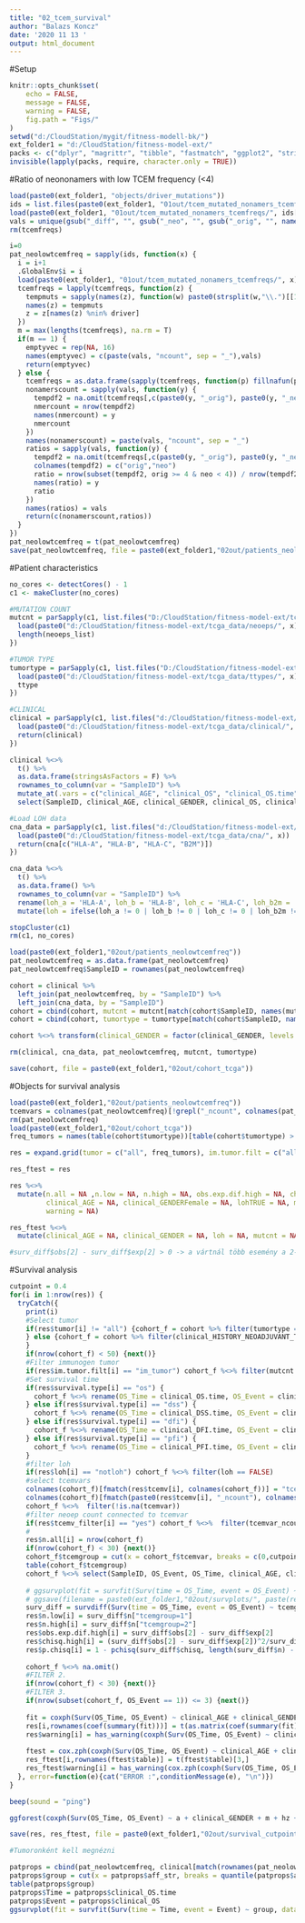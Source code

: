 ```yaml
---
title: "02_tcem_survival"
author: "Balazs Koncz"
date: '2020 11 13 '
output: html_document
---
```

#Setup

```r
knitr::opts_chunk$set(
	echo = FALSE,
	message = FALSE,
	warning = FALSE,
	fig.path = "Figs/"
)
setwd("d:/CloudStation/mygit/fitness-modell-bk/")
ext_folder1 = "d:/CloudStation/fitness-model-ext/"
packs <- c("dplyr", "magrittr", "tibble", "fastmatch", "ggplot2", "stringr", "forcats", "stringi", "Rfast", "tidyr", "parallel", "survival", "survminer", "testit", "beepr")
invisible(lapply(packs, require, character.only = TRUE))
```

#Ratio of neononamers with low TCEM frequency (<4)

```r
load(paste0(ext_folder1, "objects/driver_mutations"))
ids = list.files(paste0(ext_folder1, "01out/tcem_mutated_nonamers_tcemfreqs/"))
load(paste0(ext_folder1, "01out/tcem_mutated_nonamers_tcemfreqs/", ids[1]))
vals = unique(gsub("_diff", "", gsub("_neo", "", gsub("_orig", "", names(tcemfreqs)))))
rm(tcemfreqs)

i=0
pat_neolowtcemfreq = sapply(ids, function(x) {
  i = i+1
  .GlobalEnv$i = i
  load(paste0(ext_folder1, "01out/tcem_mutated_nonamers_tcemfreqs/", x))
  tcemfreqs = lapply(tcemfreqs, function(z) {
    tempmuts = sapply(names(z), function(w) paste0(strsplit(w,"\\.")[[1]][1:3], collapse = "."))
    names(z) = tempmuts
    z = z[names(z) %nin% driver]
  })
  m = max(lengths(tcemfreqs), na.rm = T)
  if(m == 1) {
    emptyvec = rep(NA, 16)
    names(emptyvec) = c(paste(vals, "ncount", sep = "_"),vals)
    return(emptyvec)
  } else {
    tcemfreqs = as.data.frame(sapply(tcemfreqs, function(p) fillnafun(p, m))) #create df
    nonamerscount = sapply(vals, function(y) {
      tempdf2 = na.omit(tcemfreqs[,c(paste0(y, "_orig"), paste0(y, "_neo"))])
      nmercount = nrow(tempdf2)
      names(nmercount) = y
      nmercount
    })
    names(nonamerscount) = paste(vals, "ncount", sep = "_")
    ratios = sapply(vals, function(y) {
      tempdf2 = na.omit(tcemfreqs[,c(paste0(y, "_orig"), paste0(y, "_neo"))])
      colnames(tempdf2) = c("orig","neo")
      ratio = nrow(subset(tempdf2, orig >= 4 & neo < 4)) / nrow(tempdf2)
      names(ratio) = y
      ratio
    })
    names(ratios) = vals
    return(c(nonamerscount,ratios))
  }
})
pat_neolowtcemfreq = t(pat_neolowtcemfreq)
save(pat_neolowtcemfreq, file = paste0(ext_folder1,"02out/patients_neolowtcemfreq"))
```

#Patient characteristics

```r
no_cores <- detectCores() - 1
c1 <- makeCluster(no_cores)

#MUTATION COUNT
mutcnt = parSapply(c1, list.files("D:/CloudStation/fitness-model-ext/tcga_data/neoeps"), function(x) {
  load(paste0("d:/CloudStation/fitness-model-ext/tcga_data/neoeps/", x))
  length(neoeps_list)
})

#TUMOR TYPE
tumortype = parSapply(c1, list.files("D:/CloudStation/fitness-model-ext/tcga_data/ttypes"), function(x) {
  load(paste0("d:/CloudStation/fitness-model-ext/tcga_data/ttypes/", x))
  ttype
})

#CLINICAL
clinical = parSapply(c1, list.files("d:/CloudStation/fitness-model-ext/tcga_data/clinical"), function(x) {
  load(paste0("d:/CloudStation/fitness-model-ext/tcga_data/clinical/", x))
  return(clinical)
})

clinical %<>%
  t() %>%
  as.data.frame(stringsAsFactors = F) %>%
  rownames_to_column(var = "SampleID") %>%
  mutate_at(.vars = c("clinical_AGE", "clinical_OS", "clinical_OS.time", "clinical_DSS", "clinical_DSS.time", "clinical_DFI", "clinical_DFI.time", "clinical_PFI", "clinical_PFI.time"), .funs = as.numeric) %>%
  select(SampleID, clinical_AGE, clinical_GENDER, clinical_OS, clinical_OS.time, clinical_DSS, clinical_DSS.time, clinical_DFI, clinical_DFI.time, clinical_PFI, clinical_PFI.time, clinical_HISTORY_NEOADJUVANT_TRTYN)

#Load LOH data
cna_data = parSapply(c1, list.files("d:/CloudStation/fitness-model-ext/tcga_data/cna"), function(x) {
  load(paste0("d:/CloudStation/fitness-model-ext/tcga_data/cna/", x))
  return(cna[c("HLA-A", "HLA-B", "HLA-C", "B2M")])
})

cna_data %<>%
  t() %>%
  as.data.frame() %>%
  rownames_to_column(var = "SampleID") %>%
  rename(loh_a = 'HLA-A', loh_b = 'HLA-B', loh_c = 'HLA-C', loh_b2m = 'B2M') %>%
  mutate(loh = ifelse(loh_a != 0 | loh_b != 0 | loh_c != 0 | loh_b2m != 0, TRUE, FALSE))

stopCluster(c1)
rm(c1, no_cores)

load(paste0(ext_folder1,"02out/patients_neolowtcemfreq"))
pat_neolowtcemfreq = as.data.frame(pat_neolowtcemfreq)
pat_neolowtcemfreq$SampleID = rownames(pat_neolowtcemfreq)

cohort = clinical %>%
  left_join(pat_neolowtcemfreq, by = "SampleID") %>%
  left_join(cna_data, by = "SampleID")
cohort = cbind(cohort, mutcnt = mutcnt[match(cohort$SampleID, names(mutcnt))])
cohort = cbind(cohort, tumortype = tumortype[match(cohort$SampleID, names(tumortype))])

cohort %<>% transform(clinical_GENDER = factor(clinical_GENDER, levels = c("Male", "Female")))

rm(clinical, cna_data, pat_neolowtcemfreq, mutcnt, tumortype)

save(cohort, file = paste0(ext_folder1,"02out/cohort_tcga"))
```

#Objects for survival analysis

```r
load(paste0(ext_folder1,"02out/patients_neolowtcemfreq"))
tcemvars = colnames(pat_neolowtcemfreq)[!grepl("_ncount", colnames(pat_neolowtcemfreq))]
rm(pat_neolowtcemfreq)
load(paste0(ext_folder1,"02out/cohort_tcga"))
freq_tumors = names(table(cohort$tumortype))[table(cohort$tumortype) > 50]

res = expand.grid(tumor = c("all", freq_tumors), im.tumor.filt = c("all", "im_tumor"), survival.type = c("os", "dss", "dfi", "pfi"), loh = c("all", "notloh"), tcemv = tcemvars, tcemv_filter = c("no", "yes"), stringsAsFactors = F)

res_ftest = res

res %<>%
  mutate(n.all = NA ,n.low = NA, n.high = NA, obs.exp.dif.high = NA, chisq.high = NA, p.chisq = NA, 
         clinical_AGE = NA, clinical_GENDERFemale = NA, lohTRUE = NA, mutcnt = NA, tcemgroup = NA,
         warning = NA)

res_ftest %<>%
  mutate(clinical_AGE = NA, clinical_GENDER = NA, loh = NA, mutcnt = NA, tcemgroup = NA, GLOBAL = NA, warning = NA)

#surv_diff$obs[2] - surv_diff$exp[2] > 0 -> a vártnál több esemény a 2-es csoportban - GOOD
```

#Survival analysis

```r
cutpoint = 0.4
for(i in 1:nrow(res)) {
  tryCatch({  
    print(i)
    #Select tumor
    if(res$tumor[i] != "all") {cohort_f = cohort %>% filter(tumortype == res$tumor[i]) %>% filter(clinical_HISTORY_NEOADJUVANT_TRTYN == "No")
    } else {cohort_f = cohort %>% filter(clinical_HISTORY_NEOADJUVANT_TRTYN == "No")
    }
    if(nrow(cohort_f) < 50) {next()}
    #Filter immunogen tumor
    if(res$im.tumor.filt[i] == "im_tumor") cohort_f %<>% filter(mutcnt > median(mutcnt, na.rm = T))
    #Set survival time
    if(res$survival.type[i] == "os") {
      cohort_f %<>% rename(OS_Time = clinical_OS.time, OS_Event = clinical_OS)
    } else if(res$survival.type[i] == "dss") {
      cohort_f %<>% rename(OS_Time = clinical_DSS.time, OS_Event = clinical_DSS)
    } else if(res$survival.type[i] == "dfi") {
      cohort_f %<>% rename(OS_Time = clinical_DFI.time, OS_Event = clinical_DFI)
    } else if(res$survival.type[i] == "pfi") {
      cohort_f %<>% rename(OS_Time = clinical_PFI.time, OS_Event = clinical_PFI)
    }
    #filter loh
    if(res$loh[i] == "notloh") cohort_f %<>% filter(loh == FALSE)
    #select tcemvars
    colnames(cohort_f)[fmatch(res$tcemv[i], colnames(cohort_f))] = "tcemvar"
    colnames(cohort_f)[fmatch(paste0(res$tcemv[i], "_ncount"), colnames(cohort_f))] = "tcemvar_ncount"
    cohort_f %<>%  filter(!is.na(tcemvar))
    #filter neoep count connected to tcemvar
    if(res$tcemv_filter[i] == "yes") cohort_f %<>%  filter(tcemvar_ncount >= 10)
    #
    res$n.all[i] = nrow(cohort_f)
    if(nrow(cohort_f) < 30) {next()}
    cohort_f$tcemgroup = cut(x = cohort_f$tcemvar, breaks = c(0,cutpoint,1), include.lowest = T, labels = F, right = F)
    table(cohort_f$tcemgroup)
    cohort_f %<>% select(SampleID, OS_Event, OS_Time, clinical_AGE, clinical_GENDER, tcemvar, loh, mutcnt, tcemgroup) %>% filter(!is.na(OS_Event), !is.na(OS_Time))
    
    # ggsurvplot(fit = survfit(Surv(time = OS_Time, event = OS_Event) ~ tcemgroup, data = cohort_f), pval = TRUE, legend.title = res$tcemv[i], surv.median.line = c("hv"), title = paste(c("Dataset:", res[i,1:6]), sep = " ", collapse = " "), font.main = 8)
    # ggsave(filename = paste0(ext_folder1,"02out/survplots/", paste(res[i,1:9], collapse = "_"), ".jpg"), width = 15, height = 15, units = "cm")
    surv_diff = survdiff(Surv(time = OS_Time, event = OS_Event) ~ tcemgroup, data = cohort_f)
    res$n.low[i] = surv_diff$n["tcemgroup=1"]
    res$n.high[i] = surv_diff$n["tcemgroup=2"]
    res$obs.exp.dif.high[i] = surv_diff$obs[2] - surv_diff$exp[2]
    res$chisq.high[i] = (surv_diff$obs[2] - surv_diff$exp[2])^2/surv_diff$exp[2]
    res$p.chisq[i] = 1 - pchisq(surv_diff$chisq, length(surv_diff$n) - 1)
    
    cohort_f %<>% na.omit()
    #FILTER 2.
    if(nrow(cohort_f) < 30) {next()}
    #FILTER 3.
    if(nrow(subset(cohort_f, OS_Event == 1)) <= 3) {next()}
    
    fit = coxph(Surv(OS_Time, OS_Event) ~ clinical_AGE + clinical_GENDER + loh + mutcnt + tcemgroup, data = cohort_f)
    res[i,rownames(coef(summary(fit)))] = t(as.matrix(coef(summary(fit))))["Pr(>|z|)",]
    res$warning[i] = has_warning(coxph(Surv(OS_Time, OS_Event) ~ clinical_AGE + clinical_GENDER + loh + mutcnt + tcemgroup, data = cohort_f))
    
    ftest = cox.zph(coxph(Surv(OS_Time, OS_Event) ~ clinical_AGE + clinical_GENDER + loh + mutcnt + tcemgroup, data = cohort_f))
    res_ftest[i,rownames(ftest$table)] = t(ftest$table)[3,]
    res_ftest$warning[i] = has_warning(cox.zph(coxph(Surv(OS_Time, OS_Event) ~ clinical_AGE + clinical_GENDER + loh + mutcnt + tcemgroup, data = cohort_f)))
  }, error=function(e){cat("ERROR :",conditionMessage(e), "\n")})
}

beep(sound = "ping")

ggforest(coxph(Surv(OS_Time, OS_Event) ~ a + clinical_GENDER + m + hz + p, data = cohort_f), data = cohort_f)

save(res, res_ftest, file = paste0(ext_folder1,"02out/survival_cutpoint40"))
```


```r



#Tumoronként kell megnézni

patprops = cbind(pat_neolowtcemfreq, clinical[match(rownames(pat_neolowtcemfreq), clinical$SampleID),])
patprops$group = cut(x = patprops$aff_str, breaks = quantile(patprops$aff_str,c(0,0.92,1),na.rm = T), include.lowest = T)
table(patprops$group)
patprops$Time = patprops$clinical_OS.time
patprops$Event = patprops$clinical_OS
ggsurvplot(fit = survfit(Surv(time = Time, event = Event) ~ group, data = patprops), pval = TRUE, legend.title = "", surv.median.line = c("hv"), title = "")


```

